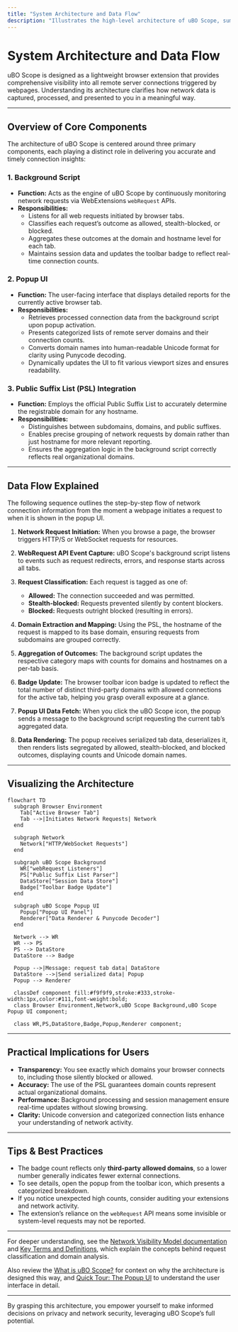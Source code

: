 ```yaml
---
title: "System Architecture and Data Flow"
description: "Illustrates the high-level architecture of uBO Scope, summarizing component roles: background script for network analysis and session management; popup UI for report presentation; public suffix usage for accurate domain reporting. Provides a mermaid diagram to visually map data flow from browser network events to user interface."
---
```


# System Architecture and Data Flow

uBO Scope is designed as a lightweight browser extension that provides comprehensive visibility into all remote server connections triggered by webpages. Understanding its architecture clarifies how network data is captured, processed, and presented to you in a meaningful way.

---

## Overview of Core Components

The architecture of uBO Scope is centered around three primary components, each playing a distinct role in delivering you accurate and timely connection insights:

### 1. Background Script
- **Function:** Acts as the engine of uBO Scope by continuously monitoring network requests via WebExtensions `webRequest` APIs.
- **Responsibilities:**
  - Listens for all web requests initiated by browser tabs.
  - Classifies each request’s outcome as allowed, stealth-blocked, or blocked.
  - Aggregates these outcomes at the domain and hostname level for each tab.
  - Maintains session data and updates the toolbar badge to reflect real-time connection counts.

### 2. Popup UI
- **Function:** The user-facing interface that displays detailed reports for the currently active browser tab.
- **Responsibilities:**
  - Retrieves processed connection data from the background script upon popup activation.
  - Presents categorized lists of remote server domains and their connection counts.
  - Converts domain names into human-readable Unicode format for clarity using Punycode decoding.
  - Dynamically updates the UI to fit various viewport sizes and ensures readability.

### 3. Public Suffix List (PSL) Integration
- **Function:** Employs the official Public Suffix List to accurately determine the registrable domain for any hostname.
- **Responsibilities:**
  - Distinguishes between subdomains, domains, and public suffixes.
  - Enables precise grouping of network requests by domain rather than just hostname for more relevant reporting.
  - Ensures the aggregation logic in the background script correctly reflects real organizational domains.

---

## Data Flow Explained

The following sequence outlines the step-by-step flow of network connection information from the moment a webpage initiates a request to when it is shown in the popup UI.

1. **Network Request Initiation:**
   When you browse a page, the browser triggers HTTP/S or WebSocket requests for resources.

2. **WebRequest API Event Capture:**
   uBO Scope's background script listens to events such as request redirects, errors, and response starts across all tabs.

3. **Request Classification:**
   Each request is tagged as one of:
   - **Allowed:** The connection succeeded and was permitted.
   - **Stealth-blocked:** Requests prevented silently by content blockers.
   - **Blocked:** Requests outright blocked (resulting in errors).

4. **Domain Extraction and Mapping:**
   Using the PSL, the hostname of the request is mapped to its base domain, ensuring requests from subdomains are grouped correctly.

5. **Aggregation of Outcomes:**
   The background script updates the respective category maps with counts for domains and hostnames on a per-tab basis.

6. **Badge Update:**
   The browser toolbar icon badge is updated to reflect the total number of distinct third-party domains with allowed connections for the active tab, helping you grasp overall exposure at a glance.

7. **Popup UI Data Fetch:**
   When you click the uBO Scope icon, the popup sends a message to the background script requesting the current tab’s aggregated data.

8. **Data Rendering:**
   The popup receives serialized tab data, deserializes it, then renders lists segregated by allowed, stealth-blocked, and blocked outcomes, displaying counts and Unicode domain names.

---

## Visualizing the Architecture

```mermaid
flowchart TD
  subgraph Browser Environment
    Tab["Active Browser Tab"]
    Tab -->|Initiates Network Requests| Network
  end

  subgraph Network
    Network["HTTP/WebSocket Requests"]
  end

  subgraph uBO Scope Background
    WR["webRequest Listeners"]
    PS["Public Suffix List Parser"]
    DataStore["Session Data Store"]
    Badge["Toolbar Badge Update"]
  end

  subgraph uBO Scope Popup UI
    Popup["Popup UI Panel"]
    Renderer["Data Renderer & Punycode Decoder"]
  end

  Network --> WR
  WR --> PS
  PS --> DataStore
  DataStore --> Badge

  Popup -->|Message: request tab data| DataStore
  DataStore -->|Send serialized data| Popup
  Popup --> Renderer

  classDef component fill:#f9f9f9,stroke:#333,stroke-width:1px,color:#111,font-weight:bold;
  class Browser Environment,Network,uBO Scope Background,uBO Scope Popup UI component;

  class WR,PS,DataStore,Badge,Popup,Renderer component;
```

---

## Practical Implications for Users

- **Transparency:** You see exactly which domains your browser connects to, including those silently blocked or allowed.
- **Accuracy:** The use of the PSL guarantees domain counts represent actual organizational domains.
- **Performance:** Background processing and session management ensure real-time updates without slowing browsing.
- **Clarity:** Unicode conversion and categorized connection lists enhance your understanding of network activity.

---

## Tips & Best Practices

- The badge count reflects only **third-party allowed domains**, so a lower number generally indicates fewer external connections.
- To see details, open the popup from the toolbar icon, which presents a categorized breakdown.
- If you notice unexpected high counts, consider auditing your extensions and network activity.
- The extension’s reliance on the `webRequest` API means some invisible or system-level requests may not be reported.

---

For deeper understanding, see the [Network Visibility Model documentation](/overview/core-concepts-architecture/network-visibility-model) and [Key Terms and Definitions](/overview/core-concepts-architecture/key-terms-and-definitions), which explain the concepts behind request classification and domain analysis.

Also review the [What is uBO Scope?](/overview/product-intro/what-is-ubo-scope) for context on why the architecture is designed this way, and [Quick Tour: The Popup UI](/overview/feature-overview/popup-ui-quicklook) to understand the user interface in detail.

---

By grasping this architecture, you empower yourself to make informed decisions on privacy and network security, leveraging uBO Scope’s full potential.
